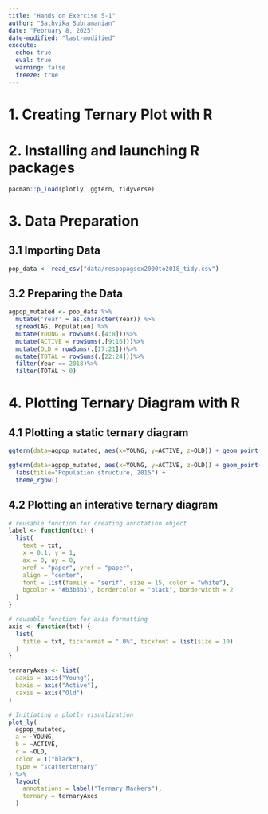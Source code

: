 ```yaml
---
title: "Hands on Exercise 5-1"
author: "Sathvika Subramanian"
date: "February 8, 2025"
date-modified: "last-modified"
execute: 
  echo: true
  eval: true
  warning: false
  freeze: true
---
```


# 1. Creating Ternary Plot with R


# 2. Installing and launching R packages

```r
pacman::p_load(plotly, ggtern, tidyverse)
```


# 3. Data Preparation

## 3.1 Importing Data

```r
pop_data <- read_csv("data/respopagsex2000to2018_tidy.csv")
```

## 3.2 Preparing the Data

```r
agpop_mutated <- pop_data %>%
  mutate('Year' = as.character(Year)) %>%
  spread(AG, Population) %>%
  mutate(YOUNG = rowSums(.[4:8]))%>%
  mutate(ACTIVE = rowSums(.[9:16]))%>%
  mutate(OLD = rowSums(.[17:21]))%>%
  mutate(TOTAL = rowSums(.[22:24]))%>%
  filter(Year == 2018)%>%
  filter(TOTAL > 0)
```


# 4. Plotting Ternary Diagram with R

## 4.1 Plotting a static ternary diagram

```r
ggtern(data=agpop_mutated, aes(x=YOUNG, y=ACTIVE, z=OLD)) + geom_point()
```

```r
ggtern(data=agpop_mutated, aes(x=YOUNG, y=ACTIVE, z=OLD)) + geom_point() +
  labs(title="Population structure, 2015") +
  theme_rgbw()
```

## 4.2 Plotting an interative ternary diagram

```r
# reusable function for creating annotation object
label <- function(txt) {
  list(
    text = txt, 
    x = 0.1, y = 1,
    ax = 0, ay = 0,
    xref = "paper", yref = "paper", 
    align = "center",
    font = list(family = "serif", size = 15, color = "white"),
    bgcolor = "#b3b3b3", bordercolor = "black", borderwidth = 2
  )
}

# reusable function for axis formatting
axis <- function(txt) {
  list(
    title = txt, tickformat = ".0%", tickfont = list(size = 10)
  )
}

ternaryAxes <- list(
  aaxis = axis("Young"), 
  baxis = axis("Active"), 
  caxis = axis("Old")
)

# Initiating a plotly visualization 
plot_ly(
  agpop_mutated, 
  a = ~YOUNG, 
  b = ~ACTIVE, 
  c = ~OLD, 
  color = I("black"), 
  type = "scatterternary"
) %>%
  layout(
    annotations = label("Ternary Markers"), 
    ternary = ternaryAxes
  )
```
